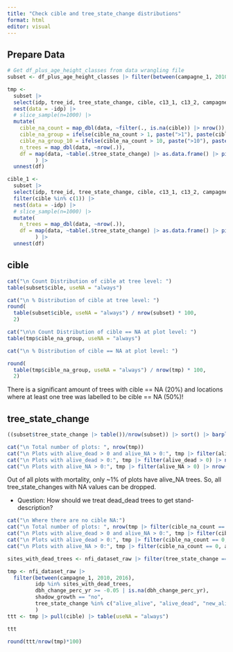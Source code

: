 ```yaml
---
title: "Check cible and tree_state_change distributions"
format: html
editor: visual
---
```


## Prepare Data

```r
# Get df_plus_age_height_classes from data wrangling file
subset <- df_plus_age_height_classes |> filter(between(campagne_1, 2010, 2016))
```

```r
tmp <- 
  subset |> 
  select(idp, tree_id, tree_state_change, cible, c13_1, c13_2, campagne_1) |> 
  nest(data = -idp) |> 
  # slice_sample(n=1000) |>
  mutate(
    cible_na_count = map_dbl(data, ~filter(., is.na(cible)) |> nrow()),
    cible_na_group = ifelse(cible_na_count > 1, paste(">1"), paste(cible_na_count)),
    cible_na_group_10 = ifelse(cible_na_count > 10, paste(">10"), paste(cible_na_count)),
    n_trees = map_dbl(data, ~nrow(.)),
    df = map(data, ~table(.$tree_state_change) |> as.data.frame() |> pivot_wider(names_from = "Var1", values_from = "Freq"))
         ) |> 
  unnest(df)

cible_1 <- 
  subset |> 
  select(idp, tree_id, tree_state_change, cible, c13_1, c13_2, campagne_1) |> 
  filter(cible %in% c(1)) |> 
  nest(data = -idp) |> 
  # slice_sample(n=1000) |>
  mutate(
    n_trees = map_dbl(data, ~nrow(.)),
    df = map(data, ~table(.$tree_state_change) |> as.data.frame() |> pivot_wider(names_from = "Var1", values_from = "Freq"))
         ) |> 
  unnest(df)
```

## cible

```r
cat("\n Count Distribution of cible at tree level: ")
table(subset$cible, useNA = "always")

cat("\n % Distribution of cible at tree level: ")
round(
  table(subset$cible, useNA = "always") / nrow(subset) * 100,
  2)

cat("\n\n Count Distribution of cible == NA at plot level: ")
table(tmp$cible_na_group, useNA = "always")

cat("\n % Distribution of cible == NA at plot level: ")

round(
  table(tmp$cible_na_group, useNA = "always") / nrow(tmp) * 100,
  2)
```

There is a significant amount of trees with cible == NA (20%) and locations where at least one tree was labelled to be cible == NA (50%)!

## tree_state_change

```r
((subset$tree_state_change |> table())/nrow(subset)) |> sort() |> barplot(las = 2, horiz = F)
```

```r
cat("\n Total number of plots: ", nrow(tmp))
cat("\n Plots with alive_dead > 0 and alive_NA > 0:", tmp |> filter(alive_dead > 0, alive_NA > 0) |> nrow())
cat("\n Plots with alive_dead > 0:", tmp |> filter(alive_dead > 0) |> nrow())
cat("\n Plots with alive_NA > 0:", tmp |> filter(alive_NA > 0) |> nrow())
```

Out of all plots with mortality, only \~1% of plots have alive_NA trees. So, all tree_state_changes with NA values can be dropped.

-   Question: How should we treat dead_dead trees to get stand-description?

```r
cat("\n Where there are no cible NA:")
cat("\n Total number of plots: ", nrow(tmp |> filter(cible_na_count == 0)))
cat("\n Plots with alive_dead > 0 and alive_NA > 0:", tmp |> filter(cible_na_count == 0, alive_dead > 0, alive_NA > 0) |> nrow())
cat("\n Plots with alive_dead > 0:", tmp |> filter(cible_na_count == 0, alive_dead > 0) |> nrow())
cat("\n Plots with alive_NA > 0:", tmp |> filter(cible_na_count == 0, alive_NA > 0) |> nrow())
```

```r
sites_with_dead_trees <- nfi_dataset_raw |> filter(tree_state_change == "alive_dead") |> pull(idp) |> unique()

tmp <- nfi_dataset_raw |> 
  filter(between(campagne_1, 2010, 2016), 
         idp %in% sites_with_dead_trees,
         dbh_change_perc_yr >= -0.05 | is.na(dbh_change_perc_yr),
         shadow_growth == "no",
         tree_state_change %in% c("alive_alive", "alive_dead", "new_alive")
         )
ttt <- tmp |> pull(cible) |> table(useNA = "always")

ttt
  
round(ttt/nrow(tmp)*100)
```
